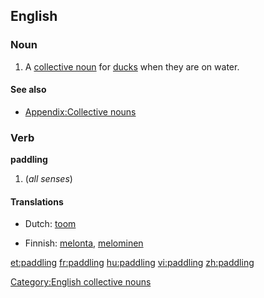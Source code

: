==English==

===Noun===
{{en-noun}}

# A [[collective noun]] for [[duck]]s when they are on water.

====See also====
* [[Appendix:Collective nouns]]

===Verb===
'''paddling'''

# {{present participle of|[[paddle]]}} (''all senses'')

====Translations====
{{trans-top}}
* Dutch: [[toom]] {{m}}
{{trans-mid}}
* Finnish: [[melonta]], [[meloa|melominen]]
{{trans-bottom}}

[[Category:English collective nouns]]

[[et:paddling]]
[[fr:paddling]]
[[hu:paddling]]
[[vi:paddling]]
[[zh:paddling]]